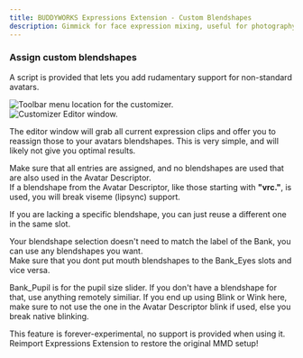 ```yaml
---
title: BUDDYWORKS Expressions Extension - Custom Blendshapes
description: Gimmick for face expression mixing, useful for photography.
---
```


### Assign custom blendshapes

A script is provided that lets you add rudamentary support for non-standard avatars.

![Toolbar menu location for the customizer.](./img/006.png)  
![Customizer Editor window.](./img/007.png)  

The editor window will grab all current expression clips and offer you to reassign those to your avatars blendshapes. This is very simple, and will likely not give you optimal results.  

Make sure that all entries are assigned, and no blendshapes are used that are also used in the Avatar Descriptor.  
If a blendshape from the Avatar Descriptor, like those starting with **"vrc."**, is used, you will break viseme (lipsync) support.

If you are lacking a specific blendshape, you can just reuse a different one in the same slot.

Your blendshape selection doesn't need to match the label of the Bank, you can use any blendshapes you want.  
Make sure that you dont put mouth blendshapes to the Bank_Eyes slots and vice versa.

Bank_Pupil is for the pupil size slider. If you don't have a blendshape for that, use anything remotely similiar. If you end up using Blink or Wink here, make sure to not use the one in the Avatar Descriptor blink if used, else you break native blinking.

<Aside>This feature is forever-experimental, no support is provided when using it. Reimport Expressions Extension to restore the original MMD setup!</Aside>